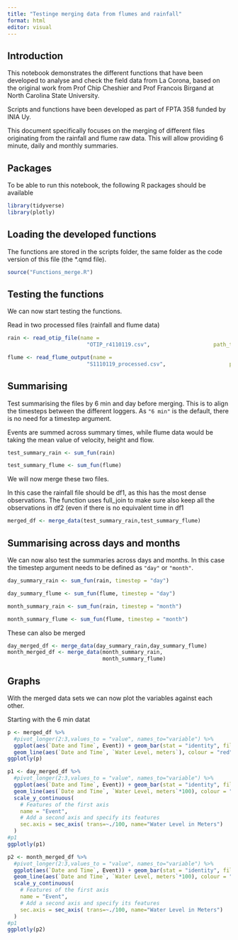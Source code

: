 ```yaml
---
title: "Testinge merging data from flumes and rainfall"
format: html
editor: visual
---
```


## Introduction

This notebook demonstrates the different functions that have been developed to analyse and check the field data from La Corona, based on the original work from Prof Chip Cheshier and Prof Francois Birgand at North Carolina State University.

Scripts and functions have been developed as part of FPTA 358 funded by INIA Uy.

This document specifically focuses on the merging of different files originating from the rainfall and flume raw data. This will allow providing 6 minute, daily and monthly summaries.

## Packages

To be able to run this notebook, the following R packages should be available

```r
library(tidyverse)  
library(plotly) 
```

## Loading the developed functions

The functions are stored in the scripts folder, the same folder as the code version of this file (the \*.qmd file).

```r
source("Functions_merge.R") 
```

## Testing the functions

We can now start testing the functions.

Read in two processed files (rainfall and flume data)

```r
rain <- read_otip_file(name = 
                         "OTIP_r4110119.csv",                    path_to_file = "../rain/processed")

flume <- read_flume_output(name = 
                         "S1110119_processed.csv",                    path_to_file = "../Flumes/processed")

```

## Summarising

Test summarising the files by 6 min and day before merging. This is to align the timesteps between the different loggers. As `"6 min"` is the default, there is no need for a timestep argument.

Events are summed across summary times, while flume data would be taking the mean value of velocity, height and flow.

```r

test_summary_rain <- sum_fun(rain)

test_summary_flume <- sum_fun(flume)

```

We will now merge these two files.

In this case the rainfall file should be df1, as this has the most dense observations. The function uses full_join to make sure also keep all the observations in df2 (even if there is no equivalent time in df1

```r
merged_df <- merge_data(test_summary_rain,test_summary_flume)

```

## Summarising across days and months

We can now also test the summaries across days and months. In this case the timestep argument needs to be defined as `"day"` or `"month"`.

```r

day_summary_rain <- sum_fun(rain, timestep = "day")

day_summary_flume <- sum_fun(flume, timestep = "day")

month_summary_rain <- sum_fun(rain, timestep = "month")

month_summary_flume <- sum_fun(flume, timestep = "month")
```

These can also be merged

```r
day_merged_df <- merge_data(day_summary_rain,day_summary_flume)
month_merged_df <- merge_data(month_summary_rain,
                              month_summary_flume)

```

## Graphs

With the merged data sets we can now plot the variables against each other.

Starting with the 6 min datat

```r
p <- merged_df %>%
  #pivot_longer(2:3,values_to = "value", names_to="variable") %>%
  ggplot(aes(`Date and Time`, Event)) + geom_bar(stat = "identity", fill = "blue") +
  geom_line(aes(`Date and Time`, `Water Level, meters`), colour = "red") + theme_bw()
ggplotly(p)


```

```r
p1 <- day_merged_df %>%
  #pivot_longer(2:3,values_to = "value", names_to="variable") %>%
  ggplot(aes(`Date and Time`, Event)) + geom_bar(stat = "identity", fill = "blue") +
  geom_line(aes(`Date and Time`, `Water Level, meters`*100), colour = "red") + theme_bw() +
  scale_y_continuous(
    # Features of the first axis
    name = "Event",
    # Add a second axis and specify its features
    sec.axis = sec_axis( trans=~./100, name="Water Level in Meters")
  )
#p1
ggplotly(p1)
```

```r
p2 <- month_merged_df %>%
  #pivot_longer(2:3,values_to = "value", names_to="variable") %>%
  ggplot(aes(`Date and Time`, Event)) + geom_bar(stat = "identity", fill = "blue") +
  geom_line(aes(`Date and Time`, `Water Level, meters`*100), colour = "red") + theme_bw() +
  scale_y_continuous(
    # Features of the first axis
    name = "Event",
    # Add a second axis and specify its features
    sec.axis = sec_axis( trans=~./100, name="Water Level in Meters")
  )
#p1
ggplotly(p2)
```
